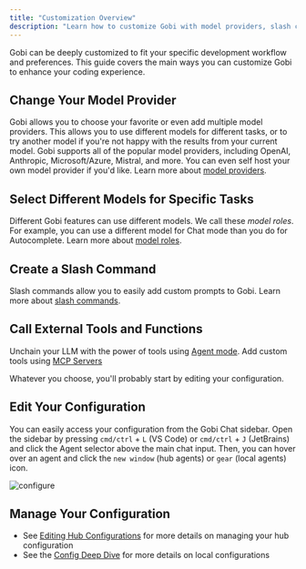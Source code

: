 ```yaml
---
title: "Customization Overview"
description: "Learn how to customize Gobi with model providers, slash commands, and tools"
---
```


Gobi can be deeply customized to fit your specific development workflow and preferences. This guide covers the main ways you can customize Gobi to enhance your coding experience.

## Change Your Model Provider

Gobi allows you to choose your favorite or even add multiple model providers. This allows you to use different models for different tasks, or to try another model if you're not happy with the results from your current model. Gobi supports all of the popular model providers, including OpenAI, Anthropic, Microsoft/Azure, Mistral, and more. You can even self host your own model provider if you'd like. Learn more about [model providers](/customize/model-providers/top-level/openai).

## Select Different Models for Specific Tasks

Different Gobi features can use different models. We call these _model roles_. For example, you can use a different model for Chat mode than you do for Autocomplete. Learn more about [model roles](/customize/model-roles).

## Create a Slash Command

Slash commands allow you to easily add custom prompts to Gobi. Learn more about [slash commands](/customize/deep-dives/prompts).

## Call External Tools and Functions

Unchain your LLM with the power of tools using [Agent mode](/ide-extensions/agent/quick-start). Add custom tools using [MCP Servers](/customization/mcp-tools)

Whatever you choose, you'll probably start by editing your configuration.

## Edit Your Configuration

You can easily access your configuration from the Gobi Chat sidebar. Open the sidebar by pressing `cmd/ctrl` + `L` (VS Code) or `cmd/ctrl` + `J` (JetBrains) and click the Agent selector above the main chat input. Then, you can hover over an agent and click the `new window` (hub agents) or `gear` (local agents) icon.

![configure](/images/customization/images/configure-gobi-a5c8c79f3304c08353f3fc727aa5da7e.png)

## Manage Your Configuration

- See [Editing Hub Configurations](/hub/configs/edit-a-config) for more details on managing your hub configuration
- See the [Config Deep Dive](/reference) for more details on local configurations